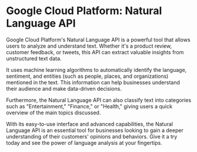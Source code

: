 

# Google Cloud Platform: Natural Language API

Google Cloud Platform's Natural Language API is a powerful tool that allows users to analyze and understand text. Whether it's a product review, customer feedback, or tweets, this API can extract valuable insights from unstructured text data.

It uses machine learning algorithms to automatically identify the language, sentiment, and entities (such as people, places, and organizations) mentioned in the text. This information can help businesses understand their audience and make data-driven decisions.

Furthermore, the Natural Language API can also classify text into categories such as "Entertainment," "Finance," or "Health," giving users a quick overview of the main topics discussed.

With its easy-to-use interface and advanced capabilities, the Natural Language API is an essential tool for businesses looking to gain a deeper understanding of their customers' opinions and behaviors. Give it a try today and see the power of language analysis at your fingertips.